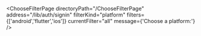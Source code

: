 


<ChooseFilterPage
    directoryPath="/ChooseFilterPage"
    address="/lib/auth/signin"
    filterKind="platform"
    filters={['android','flutter','ios']}
    currentFilter="all"
    message={'Choose a platform:'}
/>
